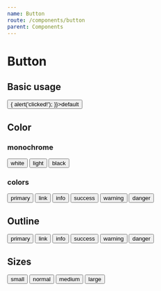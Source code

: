 ```yaml
---
name: Button
route: /components/button
parent: Components
---
```



# Button

<PropsTable of={Button} />

## Basic usage

<Playground>
  <Button onClick={() => { alert('clicked!'); }}>default</Button>
</Playground>

## Color

### monochrome

<Playground>
  <Button color="white">white</Button>
  <Button color="light">light</Button>
  <Button color="black">black</Button>
</Playground>

### colors

<Playground>
  <Button color="primary">primary</Button>
  <Button color="link">link</Button>
  <Button color="info">info</Button>
  <Button color="success">success</Button>
  <Button color="warning">warning</Button>
  <Button color="danger">danger</Button>
</Playground>


## Outline

<Playground>
  <Button color="primary" outline>primary</Button>
  <Button color="link" outline>link</Button>
  <Button color="info" outline>info</Button>
  <Button color="success" outline>success</Button>
  <Button color="warning" outline>warning</Button>
  <Button color="danger" outline>danger</Button>
</Playground>


## Sizes

<Playground>
  <Button size="small">small</Button>
  <Button>normal</Button>
  <Button size="medium">medium</Button>
  <Button size="large">large</Button>
</Playground>
